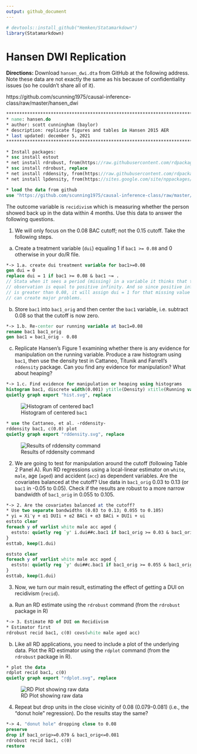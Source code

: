 ```yaml
---
output: github_document
---
```


```r
# devtools::install_github("Hemken/Statamarkdown")
library(Statamarkdown)
```

# Hansen DWI Replication

**Directions:** Download `hansen_dwi.dta` from GitHub at the following address. Note these data are not exactly the same as his because of confidentiality issues (so he couldn’t share all of it).

https://github.com/scunning1975/causal-inference-class/raw/master/hansen_dwi

```stata
********************************************************************************
* name: hansen.do
* author: scott cunningham (baylor)
* description: replicate figures and tables in Hansen 2015 AER
* last updated: december 5, 2021
********************************************************************************

* Install packages:
* ssc install estout
* net install rdrobust, from(https://raw.githubusercontent.com/rdpackages/rdrobust/master/stata) replace
* ssc install rdrobust, replace
* net install rddensity, from(https://raw.githubusercontent.com/rdpackages/rddensity/master/stata) replace
* net install lpdensity, from(https://sites.google.com/site/nppackages/lpdensity/stata) replace

* load the data from github
use "https://github.com/scunning1975/causal-inference-class/raw/master/hansen_dwi.dta", clear
```

The outcome variable is `recidivism` which is measuring whether the person showed back up in the data within 4 months. Use this data to answer the following questions.

1. We will only focus on the 0.08 BAC cutoff; not the 0.15 cutoff. Take the following steps.
  a. Create a treatment variable (`dui`) equaling 1 if `bac1 >= 0.08` and 0 otherwise in your do/R file.

```stata
*-> 1.a. create dui treatment variable for bac1>=0.08
gen dui = 0
replace dui = 1 if bac1 >= 0.08 & bac1 ~= . 
// Stata when it sees a period (missing) in a variable it thinks that the
// observation is equal to positive infinity. And so since positive infinity
// is greater than 0.08, it will assign dui = 1 for that missing value which 
// can create major problems. 
```
  
  b. Store `bac1` into `bac1_orig` and then center the `bac1` variable, i.e. subtract $0.08$ so that the cutoff is now zero. 

```stata
*-> 1.b. Re-center our running variable at bac1=0.08
rename bac1 bac1_orig
gen bac1 = bac1_orig - 0.08
```

  c. Replicate Hansen’s Figure 1 examining whether there is any evidence for manipulation on the running variable. Produce a raw histogram using `bac1`, then use the density test in Cattaneo, Titunik and Farrell’s `rddensity` package. Can you find any evidence for manipulation? What about heaping?

```stata
*-> 1.c. Find evidence for manipulation or heaping using histograms
histogram bac1, discrete width(0.001) ytitle(Density) xtitle(Running variable (blood alcohol content)) xline(0.0) title(Density of observations across the running variable)
quietly graph export "hist.svg", replace
```

![Histogram of centered `bac1`](hist.svg)

```stata
* use the Cattaneo, et al. -rddensity-
rddensity bac1, c(0.0) plot
quietly graph export "rddensity.svg", replace
```

![Results of rddensity command](rddensity.svg)


2. We are going to test for manipulation around the cutoff (following Table 2 Panel A). Run RD regressions using a local-linear estimator on `white`, `male`, age (`aged`) and accident (`acc`) as dependent variables. Are the covariates balanced at the cutoff? Use data in `bac1_orig` 0.03 to 0.13 (or `bac1` in -0.05 to 0.05). Check if the results are robust to a more narrow bandwidth of `bac1_orig` in 0.055 to 0.105.

```stata
*-> 2. Are the covariates balanced at the cutoff? 
* Use two separate bandwidths (0.03 to 0.13; 0.055 to 0.105)
* yi = Xi′γ + α1 DUIi + α2 BACi + α3 BACi × DUIi + ui
eststo clear
foreach y of varlist white male acc aged {
  eststo: quietly reg `y' i.dui##c.bac1 if bac1_orig >= 0.03 & bac1_orig <= 0.13, robust
}
esttab, keep(1.dui)

eststo clear
foreach y of varlist white male acc aged {
  eststo: quietly reg `y' dui##c.bac1 if bac1_orig >= 0.055 & bac1_orig <= 0.105, robust
}
esttab, keep(1.dui)
```

3. Now, we turn our main result, estimating the effect of getting a DUI on recidivism (`recid`).
  a. Run an RD estimate using the `rdrobust` command (from the `rdrobust` package in R)

```stata
*-> 3. Estimate RD of DUI on Recidivism
* Estimator first
rdrobust recid bac1, c(0) covs(white male aged acc)
```

  b. Like all RD applications, you need to include a plot of the underlying data. Plot the RD estimator using the `rdplot` command (from the `rdrobust` package in R).

```stata
* plot the data
rdplot recid bac1, c(0)
quietly graph export "rdplot.svg", replace
```

![RD Plot showing raw data](rdplot.svg)

4. Repeat but drop units in the close vicinity of 0.08 (0.079-0.081) (i.e., the "donut hole" regression). Do the results stay the same?

```stata
*-> 4. "donut hole" dropping close to 0.08
preserve
drop if bac1_orig>=0.079 & bac1_orig<=0.081
rdrobust recid bac1, c(0)
restore
```

